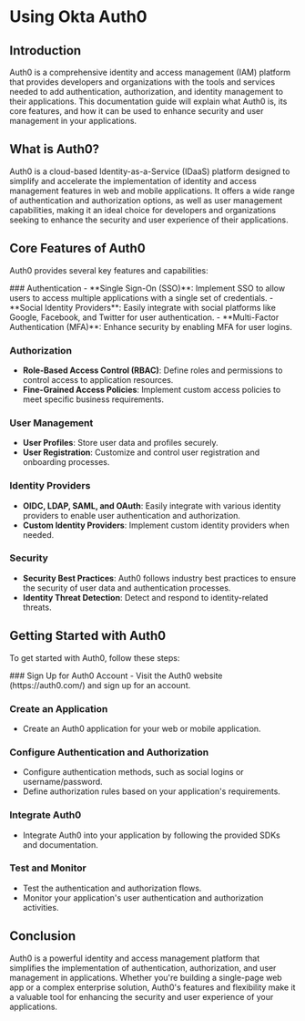 
# Using Okta Auth0

## Introduction
Auth0 is a comprehensive identity and access management (IAM) platform that provides developers and organizations with the tools and services needed to add authentication, authorization, and identity management to their applications. This documentation guide will explain what Auth0 is, its core features, and how it can be used to enhance security and user management in your applications.

## What is Auth0?
Auth0 is a cloud-based Identity-as-a-Service (IDaaS) platform designed to simplify and accelerate the implementation of identity and access management features in web and mobile applications. It offers a wide range of authentication and authorization options, as well as user management capabilities, making it an ideal choice for developers and organizations seeking to enhance the security and user experience of their applications.

## Core Features of Auth0
Auth0 provides several key features and capabilities:

<Steps>
### Authentication
  - **Single Sign-On (SSO)**: Implement SSO to allow users to access multiple applications with a single set of credentials.
  - **Social Identity Providers**: Easily integrate with social platforms like Google, Facebook, and Twitter for user authentication.
  - **Multi-Factor Authentication (MFA)**: Enhance security by enabling MFA for user logins.

### Authorization
  - **Role-Based Access Control (RBAC)**: Define roles and permissions to control access to application resources.
  - **Fine-Grained Access Policies**: Implement custom access policies to meet specific business requirements.

### User Management
  - **User Profiles**: Store user data and profiles securely.
  - **User Registration**: Customize and control user registration and onboarding processes.

### Identity Providers
  - **OIDC, LDAP, SAML, and OAuth**: Easily integrate with various identity providers to enable user authentication and authorization.
  - **Custom Identity Providers**: Implement custom identity providers when needed.

### Security
  - **Security Best Practices**: Auth0 follows industry best practices to ensure the security of user data and authentication processes.
  - **Identity Threat Detection**: Detect and respond to identity-related threats.
</Steps>

## Getting Started with Auth0
To get started with Auth0, follow these steps:

<Steps>
### Sign Up for Auth0 Account
  - Visit the Auth0 website (https://auth0.com/) and sign up for an account.

### Create an Application
  - Create an Auth0 application for your web or mobile application.

### Configure Authentication and Authorization
  - Configure authentication methods, such as social logins or username/password.
  - Define authorization rules based on your application's requirements.

### Integrate Auth0
  - Integrate Auth0 into your application by following the provided SDKs and documentation.

### Test and Monitor
  - Test the authentication and authorization flows.
  - Monitor your application's user authentication and authorization activities.
</Steps>

## Conclusion
Auth0 is a powerful identity and access management platform that simplifies the implementation of authentication, authorization, and user management in applications. Whether you're building a single-page web app or a complex enterprise solution, Auth0's features and flexibility make it a valuable tool for enhancing the security and user experience of your applications.
